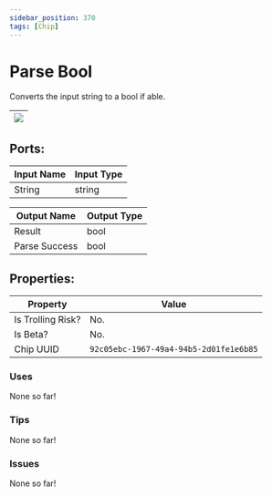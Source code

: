 ```yaml
---
sidebar_position: 370
tags: [Chip]
---
```


# Parse Bool


Converts the input string to a bool if able.

| ![](https://images-ext-2.discordapp.net/external/MPmIaQzlEPmgGWlgi-WxBBXt0Bjv_zWPkg1y1f_sy3s/https/www.recroomcircuits.com/image/circuit/absolute-value?width=206&height=108) |
|-----|

## Ports:

| Input Name | Input Type |
|-----------|-----------|
| String | string |

| Output Name | Output Type |
|-----------|-----------|
| Result | bool |
| Parse Success | bool |

## Properties:

| Property  | Value |
|-------------------|-----------|
| Is Trolling Risk? | No. |
| Is Beta? | No. |
| Chip UUID | `92c05ebc-1967-49a4-94b5-2d01fe1e6b85` |

### Uses

None so far!

### Tips

None so far!

### Issues

None so far!